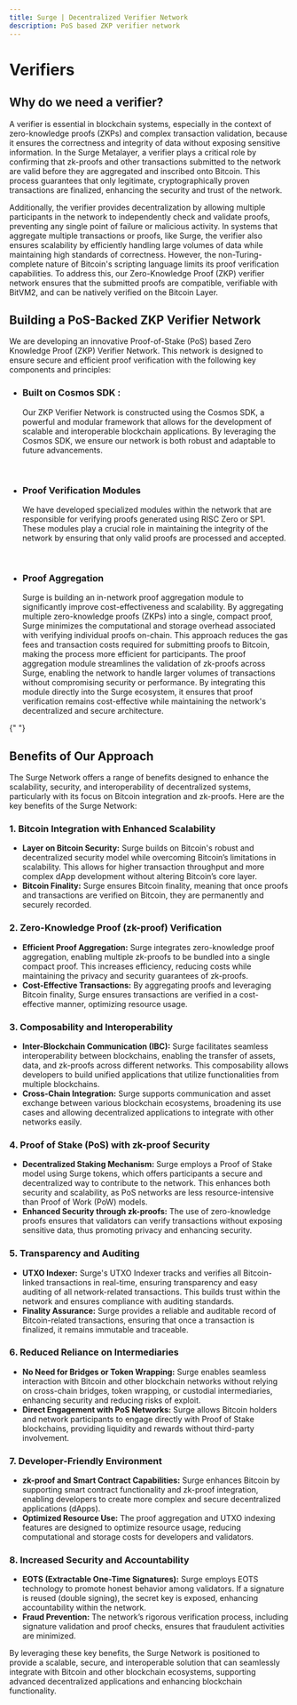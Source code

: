 ```yaml
---
title: Surge | Decentralized Verifier Network
description: PoS based ZKP verifier network
---
```



# Verifiers

## Why do we need a verifier?

A verifier is essential in blockchain systems, especially in the context of zero-knowledge proofs (ZKPs) and complex transaction validation, because it ensures the correctness and integrity of data without exposing sensitive information. In the Surge Metalayer, a verifier plays a critical role by confirming that zk-proofs and other transactions submitted to the network are valid before they are aggregated and inscribed onto Bitcoin. This process guarantees that only legitimate, cryptographically proven transactions are finalized, enhancing the security and trust of the network.

Additionally, the verifier provides decentralization by allowing multiple participants in the network to independently check and validate proofs, preventing any single point of failure or malicious activity. In systems that aggregate multiple transactions or proofs, like Surge, the verifier also ensures scalability by efficiently handling large volumes of data while maintaining high standards of correctness.
However, the non-Turing-complete nature of Bitcoin's scripting language limits its proof verification capabilities. To address this, our Zero-Knowledge Proof (ZKP) verifier network ensures that the submitted proofs are compatible, verifiable with BitVM2, and can be natively verified on the Bitcoin Layer.

## Building a PoS-Backed ZKP Verifier Network

We are developing an innovative Proof-of-Stake (PoS) based Zero Knowledge Proof (ZKP) Verifier Network. This network is designed to ensure secure and efficient proof verification with the following key components and principles:

- ### Built on Cosmos SDK :

  Our ZKP Verifier Network is constructed using the Cosmos SDK, a powerful and modular framework that allows for the development of scalable and interoperable blockchain applications. By leveraging the Cosmos SDK, we ensure our network is both robust and adaptable to future advancements.

  <br />

- ### Proof Verification Modules

  We have developed specialized modules within the network that are responsible for verifying proofs generated using RISC Zero or SP1. These modules play a crucial role in maintaining the integrity of the network by ensuring that only valid proofs are processed and accepted.

  <br />

- ### Proof Aggregation
  Surge is building an in-network proof aggregation module to significantly improve cost-effectiveness and scalability. By aggregating multiple zero-knowledge proofs (ZKPs) into a single, compact proof, Surge minimizes the computational and storage overhead associated with verifying individual proofs on-chain. This approach reduces the gas fees and transaction costs required for submitting proofs to Bitcoin, making the process more efficient for participants. The proof aggregation module streamlines the validation of zk-proofs across Surge, enabling the network to handle larger volumes of transactions without compromising security or performance. By integrating this module directly into the Surge ecosystem, it ensures that proof verification remains cost-effective while maintaining the network's decentralized and secure architecture.
  <br />

{" "}

## Benefits of Our Approach

The Surge Network offers a range of benefits designed to enhance the scalability, security, and interoperability of decentralized systems, particularly with its focus on Bitcoin integration and zk-proofs. Here are the key benefits of the Surge Network:

### 1. **Bitcoin Integration with Enhanced Scalability**

- **Layer on Bitcoin Security:** Surge builds on Bitcoin's robust and decentralized security model while overcoming Bitcoin’s limitations in scalability. This allows for higher transaction throughput and more complex dApp development without altering Bitcoin’s core layer.
- **Bitcoin Finality:** Surge ensures Bitcoin finality, meaning that once proofs and transactions are verified on Bitcoin, they are permanently and securely recorded.

### 2. **Zero-Knowledge Proof (zk-proof) Verification**

- **Efficient Proof Aggregation:** Surge integrates zero-knowledge proof aggregation, enabling multiple zk-proofs to be bundled into a single compact proof. This increases efficiency, reducing costs while maintaining the privacy and security guarantees of zk-proofs.
- **Cost-Effective Transactions:** By aggregating proofs and leveraging Bitcoin finality, Surge ensures transactions are verified in a cost-effective manner, optimizing resource usage.

### 3. **Composability and Interoperability**

- **Inter-Blockchain Communication (IBC):** Surge facilitates seamless interoperability between blockchains, enabling the transfer of assets, data, and zk-proofs across different networks. This composability allows developers to build unified applications that utilize functionalities from multiple blockchains.
- **Cross-Chain Integration:** Surge supports communication and asset exchange between various blockchain ecosystems, broadening its use cases and allowing decentralized applications to integrate with other networks easily.

### 4. **Proof of Stake (PoS) with zk-proof Security**

- **Decentralized Staking Mechanism:** Surge employs a Proof of Stake model using Surge tokens, which offers participants a secure and decentralized way to contribute to the network. This enhances both security and scalability, as PoS networks are less resource-intensive than Proof of Work (PoW) models.
- **Enhanced Security through zk-proofs:** The use of zero-knowledge proofs ensures that validators can verify transactions without exposing sensitive data, thus promoting privacy and enhancing security.

### 5. **Transparency and Auditing**

- **UTXO Indexer:** Surge's UTXO Indexer tracks and verifies all Bitcoin-linked transactions in real-time, ensuring transparency and easy auditing of all network-related transactions. This builds trust within the network and ensures compliance with auditing standards.
- **Finality Assurance:** Surge provides a reliable and auditable record of Bitcoin-related transactions, ensuring that once a transaction is finalized, it remains immutable and traceable.

### 6. **Reduced Reliance on Intermediaries**

- **No Need for Bridges or Token Wrapping:** Surge enables seamless interaction with Bitcoin and other blockchain networks without relying on cross-chain bridges, token wrapping, or custodial intermediaries, enhancing security and reducing risks of exploit.
- **Direct Engagement with PoS Networks:** Surge allows Bitcoin holders and network participants to engage directly with Proof of Stake blockchains, providing liquidity and rewards without third-party involvement.

### 7. **Developer-Friendly Environment**

- **zk-proof and Smart Contract Capabilities:** Surge enhances Bitcoin by supporting smart contract functionality and zk-proof integration, enabling developers to create more complex and secure decentralized applications (dApps).
- **Optimized Resource Use:** The proof aggregation and UTXO indexing features are designed to optimize resource usage, reducing computational and storage costs for developers and validators.

### 8. **Increased Security and Accountability**

- **EOTS (Extractable One-Time Signatures):** Surge employs EOTS technology to promote honest behavior among validators. If a signature is reused (double signing), the secret key is exposed, enhancing accountability within the network.
- **Fraud Prevention:** The network’s rigorous verification process, including signature validation and proof checks, ensures that fraudulent activities are minimized.

By leveraging these key benefits, the Surge Network is positioned to provide a scalable, secure, and interoperable solution that can seamlessly integrate with Bitcoin and other blockchain ecosystems, supporting advanced decentralized applications and enhancing blockchain functionality.
